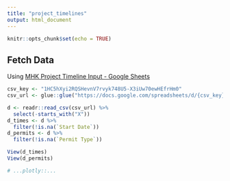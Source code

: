 ```yaml
---
title: "project_timelines"
output: html_document
---
```


```r
knitr::opts_chunk$set(echo = TRUE)
```

## Fetch Data

Using [MHK Project Timeline Input - Google Sheets](https://docs.google.com/spreadsheets/d/1HC5hXyi2RQSHevnV7rvyk748U5-X3iUw70ewHEfrHm0/edit#gid=793817660)

```r
csv_key <- "1HC5hXyi2RQSHevnV7rvyk748U5-X3iUw70ewHEfrHm0"
csv_url <- glue::glue("https://docs.google.com/spreadsheets/d/{csv_key}/gviz/tq?tqx=out:csv&sheet=0")

d <- readr::read_csv(csv_url) %>% 
  select(-starts_with("X"))
d_times <- d %>% 
  filter(!is.na(`Start Date`))
d_permits <- d %>% 
  filter(!is.na(`Permit Type`))

View(d_times)
View(d_permits)

# ...plotly::...
```


